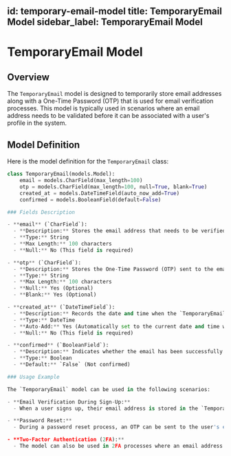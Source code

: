 id: temporary-email-model
title: TemporaryEmail Model
sidebar_label: TemporaryEmail Model
---

# TemporaryEmail Model

## Overview

The `TemporaryEmail` model is designed to temporarily store email addresses along with a One-Time Password (OTP) that is used for email verification processes. This model is typically used in scenarios where an email address needs to be validated before it can be associated with a user's profile in the system.

## Model Definition

Here is the model definition for the `TemporaryEmail` class:

```python
class TemporaryEmail(models.Model):
    email = models.CharField(max_length=100)
    otp = models.CharField(max_length=100, null=True, blank=True)
    created_at = models.DateTimeField(auto_now_add=True)
    confirmed = models.BooleanField(default=False)

### Fields Description

- **email** (`CharField`):
  - **Description:** Stores the email address that needs to be verified.
  - **Type:** String
  - **Max Length:** 100 characters
  - **Null:** No (This field is required)

- **otp** (`CharField`):
  - **Description:** Stores the One-Time Password (OTP) sent to the email address for verification. This field can be null or blank if the OTP has not been generated yet.
  - **Type:** String
  - **Max Length:** 100 characters
  - **Null:** Yes (Optional)
  - **Blank:** Yes (Optional)

- **created_at** (`DateTimeField`):
  - **Description:** Records the date and time when the `TemporaryEmail` instance was created. This field is automatically populated when the instance is created.
  - **Type:** DateTime
  - **Auto-Add:** Yes (Automatically set to the current date and time when the record is created)
  - **Null:** No (This field is required)

- **confirmed** (`BooleanField`):
  - **Description:** Indicates whether the email has been successfully confirmed using the OTP. The default value is `False`, meaning the email is not confirmed until the verification process is completed.
  - **Type:** Boolean
  - **Default:** `False` (Not confirmed)

### Usage Example

The `TemporaryEmail` model can be used in the following scenarios:

- **Email Verification During Sign-Up:**
  - When a user signs up, their email address is stored in the `TemporaryEmail` model along with an OTP that is sent to their email. The email is not confirmed until the user submits the correct OTP.

- **Password Reset:**
  - During a password reset process, an OTP can be sent to the user's email, and the email can be stored in the `TemporaryEmail` model until the OTP is verified.

- **Two-Factor Authentication (2FA):**
  - The model can also be used in 2FA processes where an email address needs to be verified before granting access.
